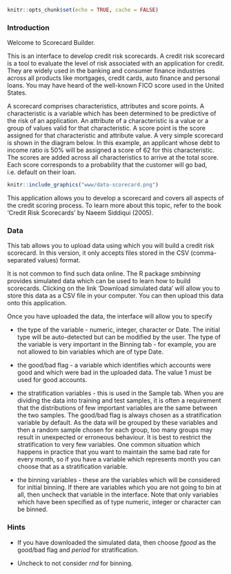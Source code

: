 ```r
knitr::opts_chunk$set(echo = TRUE, cache = FALSE)
```

### Introduction

Welcome to Scorecard Builder.

This is an interface to develop credit risk scorecards. A credit risk scorecard is a tool to evaluate the level of risk associated with an application for credit. They are widely used in the banking and consumer finance industries across all products like mortgages, credit cards, auto finance and personal loans. You may have heard of the well-known FICO score used in the United States.

A scorecard comprises characteristics, attributes and score points. A characteristic is a variable which has been determined to be predictive of the risk of an application. An attribute of a characteristic is a value or a group of values valid for that characteristic. A score point is the score assigned for that characteristic and attribute value. A very simple scorecard is shown in the diagram below. In this example, an applicant whose debt to income ratio is 50% will be assigned a score of 62 for this characteristic. The scores are added across all characteristics to arrive at the total score. Each score corresponds to a probability that the customer will go bad, i.e. default on their loan.

```r
knitr::include_graphics("www/data-scorecard.png")
```

This application allows you to develop a scorecard and covers all aspects of the credit scoring process. To learn more about this topic, refer to the book 'Credit Risk Scorecards' by Naeem Siddiqui (2005).

### Data

This tab allows you to upload data using which you will build a credit risk scorecard. In this version, it only accepts files stored in the CSV (comma-separated values) format.

It is not common to find such data online. The R package *smbinning* provides simulated data which can be used to learn how to build scorecards. Clicking on the link 'Download simulated data' will allow you to store this data as a CSV file in your computer. You can then upload this data onto this application.

Once you have uploaded the data, the interface will allow you to specify

* the type of the variable - numeric, integer, character or Date. The initial type will be auto-detected but can be modified by the user. The type of the variable is very important in the Binning tab - for example, you are not allowed to bin variables which are of type Date.

* the good/bad flag - a variable which identifies which accounts were good and which were bad in the uploaded data. The value 1 must be used for good accounts.

* the stratification variables - this is used in the Sample tab. When you are dividing the data into training and test samples, it is often a requirement that the distributions of few important variables are the same between the two samples. The good/bad flag is always chosen as a stratification variable by default. As the data will be grouped by these variables and then a random sample chosen for each group, too many groups may result in unexpected or erroneous behaviour. It is best to restrict the stratification to very few variables. One common situation which happens in practice that you want to maintain the same bad rate for every month, so if you have a variable which represents month you can choose that as a stratification variable.

* the binning variables - these are the variables which will be considered for initial binning. If there are variables which you are not going to bin at all, then uncheck that variable in the interface. Note that only variables which have been specified as of type numeric, integer or character can be binned.

### Hints

* If you have downloaded the simulated data, then choose *fgood* as the good/bad flag and *period* for stratification.

* Uncheck to not consider *rnd* for binning.